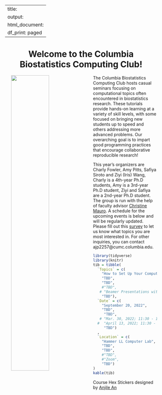 
---
title:
output:
  html_document:
    df_print: paged
---

<h1 style="text-align:center">Welcome to the Columbia Biostatistics Computing Club!</h1>

<p>

<img src="images/columbia_biostatistics.png" style="width:50%" align="left" hspace="20"> The Columbia Biostatistics Computing Club hosts casual seminars focusing on computational topics often encountered in biostatistics research. These tutorials provide hands-on learning at a variety of skill levels, with some focused on bringing new students up to speed and others addressing more advanced problems. Our overarching goal is to impart good programming practices that encourage collaborative reproducible research!

This year's organizers are Charly Fowler, Amy Pitts, Safiya Siroto and Ziyi (Iris) Wang, Charly is a 4th-year Ph.D students, Amy is a 3rd-year Ph.D student, Ziyi and Safiya are a 2nd-year Ph.D student. The group is run with the help of faculty advisor [Christine Mauro](http://christinemauro.com/). A schedule for the upcoming  events is below and will be regularly updated. Please fill out this [survey](
https://docs.google.com/forms/d/e/1FAIpQLSceqYZIWdNcKL_wcdWGeVVQrp1CFQiWfMdvgHgIJGqC5Hmh5Q/viewform?usp=sf_link) to let us know what topics you are most interested in. For other inquiries, you can contact ajp2257@cumc.columbia.edu.

</p>




```r
library(tidyverse)
library(knitr)
tib = tibble(
  `Topics` = c(
    "How to Set Up Your Computer as a Statistician ",
    "TBD",
    "TBD",
    #"TBD",
   # "Beamer Presentations with Career China",
    "TBD"),
  `Date` = c(
    "September 20, 2022", 
    "TBD", 
     "TBD", 
   # "Mar. 30, 2022; 11:30 - 1:00pm",
  #  "April 13, 2022; 11:30 - 12:30pm",
     "TBD")
  ,
  `Location` = c(
    "Hammer LL Computer Lab",
    "TBD",
    "TBD",
    #"TBD",
    #"Zoom",
    "TBD")
)
kable(tib)
```

Course Hex Stickers designed by <a href="https://www.behance.net/anjilean">Anjile An</a>